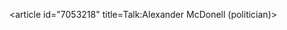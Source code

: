 <article id="7053218" title=Talk:Alexander McDonell (politician)>
	<talkpage id="7053218" title="Talk:Alexander McDonell (politician)">
{{WikiProject Canada|class=Stub|importance=Low|ppap=yes}}
{{WikiProject Biography
|living=no
|class=Stub
|needs-infobox=yes
|politician-work-group=yes
|listas=McDonell, Alexander
|needs-photo=yes
}}
	</talkpage>
</article>